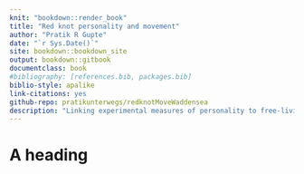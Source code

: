```yaml
--- 
knit: "bookdown::render_book"
title: "Red knot personality and movement"
author: "Pratik R Gupte"
date: "`r Sys.Date()`"
site: bookdown::bookdown_site
output: bookdown::gitbook
documentclass: book
#bibliography: [references.bib, packages.bib]
biblio-style: apalike
link-citations: yes
github-repo: pratikunterwegs/redknotMoveWaddensea
description: "Linking experimental measures of personality to free-living space-use in red knots"
---
```


# A heading